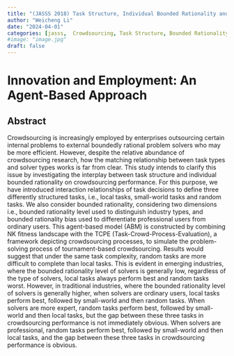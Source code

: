 ```yaml
---
title: "(JASSS 2018) Task Structure, Individual Bounded Rationality and Crowdsourcing Performance: An Agent-Based Simulation Approach"
author: "Weicheng Li"
date: "2024-04-01"
categories: [jasss,  Crowdsourcing, Task Structure, Bounded Rationality, TCPE Framework, NK Model]
#image: "image.jpg"
draft: false
---
```


# Innovation and Employment: An Agent-Based Approach

## Abstract

Crowdsourcing is increasingly employed by enterprises outsourcing certain internal problems to external boundedly rational problem solvers who may be more efficient. However, despite the relative abundance of crowdsourcing research, how the matching relationship between task types and solver types works is far from clear. This study intends to clarify this issue by investigating the interplay between task structure and individual bounded rationality on crowdsourcing performance. For this purpose, we have introduced interaction relationships of task decisions to define three differently structured tasks, i.e., local tasks, small-world tasks and random tasks. We also consider bounded rationality, considering two dimensions i.e., bounded rationality level used to distinguish industry types, and bounded rationality bias used to differentiate professional users from ordinary users. This agent-based model (ABM) is constructed by combining NK fitness landscape with the TCPE (Task-Crowd-Process-Evaluation), a framework depicting crowdsourcing processes, to simulate the problem-solving process of tournament-based crowdsourcing. Results would suggest that under the same task complexity, random tasks are more difficult to complete than local tasks. This is evident in emerging industries, where the bounded rationality level of solvers is generally low, regardless of the type of solvers, local tasks always perform best and random tasks worst. However, in traditional industries, where the bounded rationality level of solvers is generally higher, when solvers are ordinary users, local tasks perform best, followed by small-world and then random tasks. When solvers are more expert, random tasks perform best, followed by small-world and then local tasks, but the gap between these three tasks in crowdsourcing performance is not immediately obvious. When solvers are professional, random tasks perform best, followed by small-world and then local tasks, and the gap between these three tasks in crowdsourcing performance is obvious.